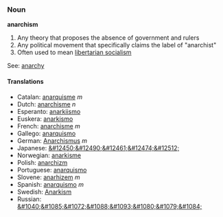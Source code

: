 ===Noun===
'''anarchism'''

# Any theory that proposes the absence of government and rulers
# Any political movement that specifically claims the label of "anarchist"
# Often used to mean [[libertarian socialism]]

See: [[anarchy]]
====Translations====
*Catalan: [[anarquisme]] ''m''
*Dutch: [[anarchisme]] ''n''
*Esperanto: [[anarkiismo]]
*Euskera: [[anarkismo]]
*French: [[anarchisme]] ''m''
*Gallego: [[anarquismo]]
*German: [[Anarchismus]] ''m''
*Japanese: [[&#12450;&#12490;&#12461;&#12474;&#12512;]]
*Norwegian: [[anarkisme]]
*Polish: [[anarchizm]]
*Portuguese: [[anarquismo]]
*Slovene: [[anarhizem]] ''m''
*Spanish: [[anarquismo]] ''m''
*Swedish: [[Anarkism]]
*Russian: [[&#1040;&#1085;&#1072;&#1088;&#1093;&#1080;&#1079;&#1084;]]